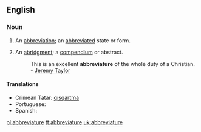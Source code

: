 ==English==

===Noun===
{{en-noun}}

# {{obsolete}} An [[abbreviation]]; an [[abbreviated]] state or form.
# An [[abridgment]]; a [[compendium]] or abstract.
#: This is an excellent '''abbreviature''' of the whole duty of a Christian. - [[w:Jeremy Taylor|Jeremy Taylor]]

====Translations====
* Crimean Tatar: [[qısqartma]]
* Portuguese: {{t+|pt|abreviatura}}
* Spanish: {{t+|es|abreviatura}}

[[pl:abbreviature]]
[[tt:abbreviature]]
[[uk:abbreviature]]